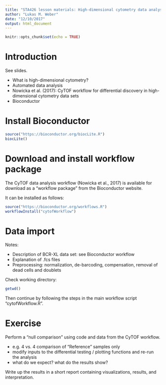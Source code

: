 ```yaml
---
title: "STA426 lesson materials: High-dimensional cytometry data analysis (11 Dec 2017)"
author: "Lukas M. Weber"
date: "12/10/2017"
output: html_document
---
```


```r
knitr::opts_chunk$set(echo = TRUE)
```

# Introduction

See slides.

- What is high-dimensional cytometry?
- Automated data analysis
- Nowicka et al. (2017): CyTOF workflow for differential discovery in high-dimensional cytometry data sets
- Bioconductor



# Install Bioconductor

```r
source("https://bioconductor.org/biocLite.R")
biocLite()
```



# Download and install workflow package

The CyTOF data analysis workflow (Nowicka et al., 2017) is available for download as a "workflow package" from the Bioconductor website.

It can be installed as follows:

```r
source("https://bioconductor.org/workflows.R")
workflowInstall("cytofWorkflow")
```



# Data import

Notes:

- Description of BCR-XL data set: see Bioconductor workflow
- Explanation of .fcs files
- Preprocessing: normalization, de-barcoding, compensation, removal of dead cells and doublets


Check working directory:

```r
getwd()
```


Then continue by following the steps in the main workflow script "cytofWorkflow.R".



# Exercise

Perform a "null comparison" using code and data from the CyTOF workflow.

-  e.g. 4 vs. 4 comparison of "Reference" samples only
-  modify inputs to the differential testing / plotting functions and re-run the analysis
-  what do we expect? what do the results show?

Write up the results in a short report containing visualizations, results, and interpretation.



